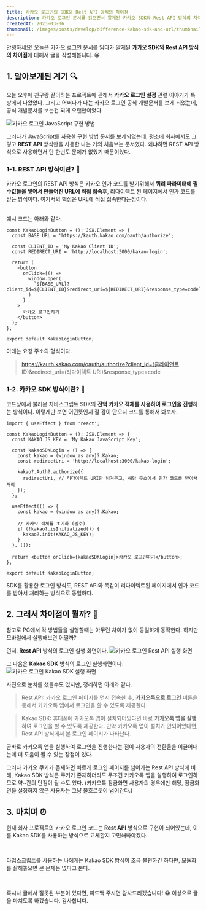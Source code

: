 ```yaml
---
title: 카카오 로그인의 SDK와 Rest API 방식의 차이점
description: 카카오 로그인 문서를 읽으면서 알게된 카카오 SDK와 Rest API 방식의 차이점을 공유합니다.
createdAt: 2023-03-06
thumbnail: /images/posts/develop/difference-kakao-sdk-and-url/thumbnail.png
---
```


안녕하세요! 오늘은 카카오 로그인 문서를 읽다가 알게된 **카카오 SDK와 Rest API 방식의 차이점**에 대해서 글을 작성해봅니다. 😀

## 1. 알아보게된 계기 🔍

오늘 오후에 친구랑 같이하는 프로젝트에 관해서 **카카오 로그인 설정** 관련 이야기가 톡방에서 나왔었다. 그리고 어쩌다가 나는 카카오 로그인 공식 개발문서를 보게 되었는데, 공식 개발문서를 보는건 되게 오랜만이었다.

![카카오 로그인 JavaScript 구현 방법](/images/posts/develop/difference-kakao-sdk-and-url/kakao-login-guide-document.png)

그러다가 JavaScript를 사용한 구현 방법 문서를 보게되었는데, 평소에 회사에서도 그렇고 **REST API** 방식만을 사용한 나는 거의 처음보는 문서였다. 왜냐하면 REST API 방식으로 사용하면서 단 한번도 문제가 없었기 때문이었다.

### 1-1. REST API 방식이란? 📌

카카오 로그인의 REST API 방식은 카카오 인가 코드를 받기위해서 **쿼리 파라미터에 필수값들을 넣어서 만들어진 URL에 직접 접속**후, 리다이렉트 된 페이지에서 인가 코드를 얻는 방식이다. 여기서의 핵심은 URL에 직접 접속한다는점이다.

<br />
예시 코드는 아래와 같다.

```tsx
const KakaoLoginButton = (): JSX.Element => {
  const BASE_URL = 'https://kauth.kakao.com/oauth/authorize';

  const CLIENT_ID = 'My Kakao Client ID';
  const REDIRECT_URI = 'http://localhost:3000/kakao-login';

  return (
    <button
      onClick={() =>
        window.open(
          `${BASE_URL}?client_id=${CLIENT_ID}&redirect_uri=${REDIRECT_URI}&response_type=code`,
        )
      }
    >
      카카오 로그인하기
    </button>
  );
};

export default KakaoLoginButton;
```

아래는 요청 주소의 형식이다.

> https://kauth.kakao.com/oauth/authorize?client_id=(클라이언트 ID)&redirect_uri=(리다이렉트 URI)&response_type=code

### 1-2. 카카오 SDK 방식이란? 📌

코드상에서 불러온 자바스크립트 SDK의 **전역 카카오 객체를 사용하여 로그인을 진행**하는 방식이다. 이렇게만 보면 어떤뜻인지 잘 감이 안오니 코드를 통해서 봐보자.

```tsx
import { useEffect } from 'react';

const KakaoLoginButton = (): JSX.Element => {
  const KAKAO_JS_KEY = 'My Kakao JavaScript Key';

  const kakaoSDKLogin = () => {
    const kakao = (window as any)?.Kakao;
    const redirectUri = 'http://localhost:3000/kakao-login';

    kakao?.Auth?.authorize({
      redirectUri, // 리다이렉트 URI만 넘겨주고, 해당 주소에서 인가 코드를 받아서 처리
    });
  };

  useEffect(() => {
    const kakao = (window as any)?.Kakao;

    // 카카오 객체를 초기화 (필수)
    if (!kakao?.isInitialized()) {
      kakao?.init(KAKAO_JS_KEY);
    }
  }, []);

  return <button onClick={kakaoSDKLogin}>카카오 로그인하기</button>;
};

export default KakaoLoginButton;
```

SDK를 활용한 로그인 방식도, REST API와 똑같이 리다이렉트된 페이지에서 인가 코드를 받아서 처리하는 방식으로 동일하다.

## 2. 그래서 차이점이 뭘까? 🤔

참고로 PC에서 각 방법들을 실행할때는 아무런 차이가 없이 동일하게 동작한다. 하지만 모바일에서 실행해보면 어떨까?

먼저, **Rest API** 방식의 로그인 실행 화면이다.
![카카오 로그인 Rest API 실행 화면](/images/posts/develop/difference-kakao-sdk-and-url/rest-api-execute-login.png)

그 다음은 **Kakao SDK** 방식의 로그인 실행화면이다.
![카카오 로그인 Kakao SDK 실행 화면](/images/posts/develop/difference-kakao-sdk-and-url/kakao-sdk-execute-login.png)

사진으로 눈치를 챘을수도 있지만, 정리하면 아래와 같다.

> Rest API: 카카오 로그인 페이지를 먼저 접속한 후, **카카오톡으로 로그인** 버튼을 통해서 카카오톡 앱에서 로그인을 할 수 있도록 제공한다.

> Kakao SDK: 휴대폰에 카카오톡 앱이 설치되어있다면 바로 **카카오톡 앱을 실행**하여 로그인을 할 수 있도록 제공한다. 만약 카카오톡 앱이 설치가 안되어있다면, Rest API 방식에서 본 로그인 페이지가 나타난다.

곧바로 카카오톡 앱을 실행하여 로그인을 진행한다는 점이 사용자의 전환율을 이끌어내는데 더 도움이 될 수 있는 장점이 있다.

그러나 카카오 쿠키가 존재하면 빠르게 로그인 페이지를 넘어가는 Rest API 방식에 비해, Kakao SDK 방식은 쿠키가 존재하더라도 무조건 카카오톡 앱을 실행하여 로그인하므로 약~간의 단점이 될 수도 있다. (카카오톡 잠금화면 사용자의 경우에만 해당, 잠금화면을 설정하지 않은 사용자는 그냥 물흐르듯이 넘어간다.)

## 3. 마치며 ⏰

현재 회사 프로젝트의 카카오 로그인 코드는 **Rest API** 방식으로 구현이 되어있는데, 이를 Kakao SDK를 사용하는 방식으로 교체할지 고민해봐야겠다.

<br />

타입스크립트를 사용하는 나에게는 Kakao SDK 방식이 조금 불편하긴 하다만, 모듈화를 잘해놓으면 큰 문제는 없다고 본다.

<br />

혹시나 글에서 잘못된 부분이 있다면, 피드백 주시면 감사드리겠습니다! 😀 이상으로 글을 마치도록 하겠습니다. 감사합니다.
